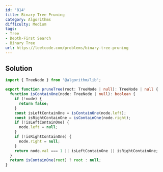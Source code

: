 ```yaml
---
id: '814'
title: Binary Tree Pruning
category: Algorithms
difficulty: Medium
tags:
- Tree
- Depth-First Search
- Binary Tree
url: https://leetcode.com/problems/binary-tree-pruning
---
```


## Solution

```typescript filename="solution.ts" copy
import { TreeNode } from '@algorithm/lib';

export function pruneTree(root: TreeNode | null): TreeNode | null {
  function isContainOne(node: TreeNode | null): boolean {
    if (!node) {
      return false;
    }
    const isLeftContainOne = isContainOne(node.left);
    const isRightContainOne = isContainOne(node.right);
    if (!isLeftContainOne) {
      node.left = null;
    }
    if (!isRightContainOne) {
      node.right = null;
    }
    return node.val === 1 || isLeftContainOne || isRightContainOne;
  }
  return isContainOne(root) ? root : null;
}
```

